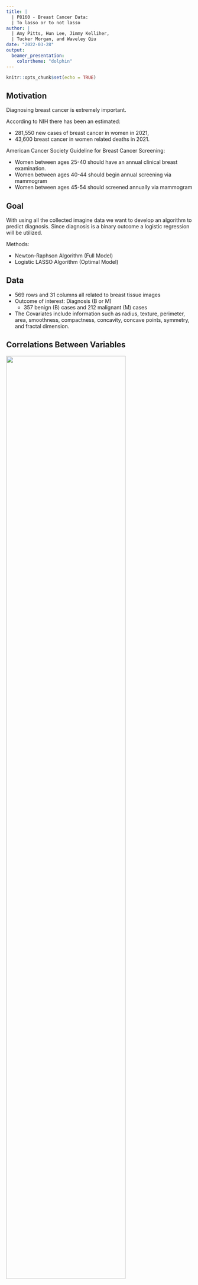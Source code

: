 ```yaml
---
title: |
  | P8160 - Breast Cancer Data:
  | To lasso or to not lasso
author: |
  | Amy Pitts, Hun Lee, Jimmy Kelliher,
  | Tucker Morgan, and Waveley Qiu
date: "2022-03-28"
output:
  beamer_presentation:
    colortheme: "dolphin"
---
```


```r
knitr::opts_chunk$set(echo = TRUE)
```

## Motivation
Diagnosing breast cancer is extremely important. 

According to NIH there has been an estimated: 

- 281,550 new cases of breast cancer in women in 2021, 
- 43,600 breast cancer in women related deaths in 2021.

American Cancer Society Guideline for Breast Cancer Screening:

- Women between ages 25-40 should have an annual clinical breast examination.
- Women between ages 40-44 should begin annual screening via mammogram
- Women between ages 45-54 should screened annually via mammogram

<!-- Using the mammography or Ultrasonography images radiologist -->

## Goal 

With using all the collected imagine data we want to develop an algorithm to predict diagnosis. 
Since diagnosis is a binary outcome a logistic regression will be utilized. 

Methods: 

- Newton-Raphson Algorithm (Full Model)
- Logistic LASSO Algorithm (Optimal Model)


## Data 

- 569 rows and 31 columns all related to breast tissue images
- Outcome of interest: Diagnosis (B or M) 
  - 357 benign (B) cases and 212 malignant (M) cases
- The Covariates include information such as radius, texture, perimeter, area, smoothness, compactness, concavity, concave points, symmetry, and fractal dimension.


## Correlations Between Variables

![](cor_rank.png){width=80%}


## Correlation 

The correlation pairs can be grouped into equivalence classes. To identify the best proxy for this grouping we look at the highest mean correlation

- First: {`area_mean`, `area_worst`, `perimeter_mean`, `perimeter_worst`, `radius_mean`, `radius_worst`}   
  - Winner: `radius_worst`. 
- Second: {`radius_sd`, `perimeter_se`, `area_se`}.  
  - Winner: `radius_se`. 
- Third: {`concavity_mean`,`concavity_worst`, `concave.point_worst`, `concave.point_mean`}  
  - Winner:  `concave.point_worst`. 
- Fourth: {`texture_mean`, `texture_worst`} 
  - Winner: `texture_mean`

Therefore 10 variables are removed. 





## Remaining Variables

![Table 1](table1.png){width=45%}

<!--Talk about test and train split -->




## Full Model (Newton-Raphson)

To impliment the Newton-Raphson Method we need the likelihood, gradiant, and hessian matrix:

\[
\pi_i = P(Y_i=1|x_{i,1}, \dots x_{i,20})  = \frac{e^{\beta_0+\sum^{20}_{j=1}\beta_jx_{i,j}}}{1 + e^{\beta_0+\sum^{20}_{j=1}\beta_jx_{i,j}}}
\]

likelihood function:
\[ L(\mathbf{X}| \mathbf{\beta}) = \prod^n_{i=1} \left[ \pi_i^{y_i}(1-\pi_i)^{1-y_i} \right]
\]

log-likelihood:
\[ l(\mathbf{X}| \vec{\beta}) =\sum^n_{i=1} \left[ y_i\left(\beta_0 + \sum^{20}_{j=1}\beta_jx_{i,j}  \right) - \log\left( 1 + \exp\left(\beta_0 + \sum^{20}_{j=1} \beta_jx_{i,j} \right) \right) \right]
\]




## Full Model (Newton-Raphson)

The gradient:
\[ \nabla l(\mathbf{X}|\vec{\beta}) = \left[  \begin{matrix} \sum^n y_i-\pi_i & \sum^n x_{i,1}(y_i-\pi_i) & \dots & \sum^n x_{i,20} (y_i-\pi_i) \end{matrix}\right]^{T}_{(1 \times 21)} 
\]

The hessian matrix $(21 \times 21)$
\begin{align*}
 \nabla^2 l(\mathbf{X}|\vec{\beta}) &= - \sum^n_{i=1} \begin{pmatrix} 1 \\ X \end{pmatrix} \begin{pmatrix} 1 & X \end{pmatrix} \pi_i (1-\pi_i) \\
 &= - \begin{pmatrix} 1 & X \end{pmatrix} diag( \pi_i (1-\pi_i)) \begin{pmatrix} 1 \\ X \end{pmatrix}
\end{align*}



## Optimal Model (Logistic LASSO)

also going to be some math 


## Optimal Model (Logistic LASSO)

more math 

## 5-fold Cross Validation 


## Cross Validation Results 

Best $\lambda$ 


## Coefficient Comparison 


## AUC 


## Discussion 



## Resources 

Cancer Stat Facts: Female Breast Cancer.  \textit{National Cancer Institute - NIH}   https://seer.cancer.gov/statfacts/html/breast.html 

American Cancer Society. (2019). Breast cancer facts & figures 2019–2020. Am Cancer Soc, 1-44.

